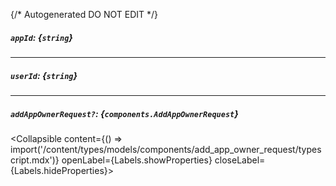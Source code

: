 {/* Autogenerated DO NOT EDIT  */}

##### `appId`: *{`string`}*

---
##### `userId`: *{`string`}*

---
##### `addAppOwnerRequest?`: *{`components.AddAppOwnerRequest`}*
<Collapsible content={() => import('/content/types/models/components/add_app_owner_request/typescript.mdx')} openLabel={Labels.showProperties} closeLabel={Labels.hideProperties}>
</Collapsible>


